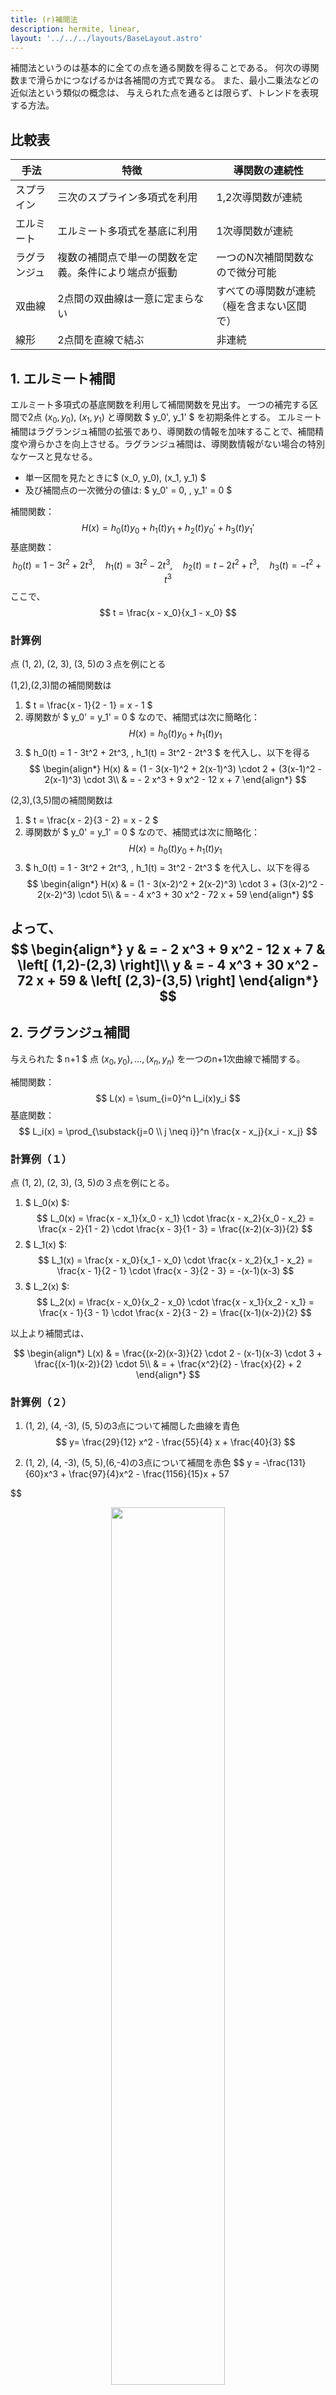 ```yaml
---
title: (r)補間法
description: hermite, linear, 
layout: '../../../layouts/BaseLayout.astro'
---
```

 <style>{`
        .sl-markdown-content   div.ec-line {
            margin-top: 0 !important;
        }
        .sl-markdown-content  {
           font-size:15px;
        }
        .sl-markdown-content h1 {
           font-size:  30px;
           text-decoration: underline;
           font-weight: bold
        }
        .sl-markdown-content h2 {
           font-weight: normal;
           text-decoration: underline;
           font-size:25px;
        }
        .sl-markdown-content h3 {
           font-size:20px;
           font-weight: normal;
           font-style: italic;
           text-decoration: underline;
        }
        .sl-markdown-content h4 {
           font-size:15px;
           font-weight: normal;
           font-style: italic;           
           text-decoration: underline;
        }
        .sl-markdown-content th {
           font-size:12px;
        }
        .sl-markdown-content td {
           font-size:12px;
        }
        
 `}</style>


<TimeStamp fileUrl={import.meta.url} />



補間法というのは基本的に全ての点を通る関数を得ることである。
何次の導関数まで滑らかにつなげるかは各補間の方式で異なる。
また、最小二乗法などの近似法という類似の概念は、
与えられた点を通るとは限らず、トレンドを表現する方法。


## 比較表

| 手法        | 特徴                                                  | 導関数の連続性                            |
|-------------|-------------------------------------------------------|-------------------------------------------|
| スプライン  | 三次のスプライン多項式を利用                          | 1,2次導関数が連続                         |
| エルミート  | エルミート多項式を基底に利用                          | 1次導関数が連続                           |
| ラグランジュ| 複数の補間点で単一の関数を定義。条件により端点が振動  | 一つのN次補間関数なので微分可能           |
| 双曲線      | 2点間の双曲線は一意に定まらない                       | すべての導関数が連続（極を含まない区間で）|
| 線形        | 2点間を直線で結ぶ　　　　　                      　　 | 非連続                                    |



## 1. エルミート補間
エルミート多項式の基底関数を利用して補間関数を見出す。
一つの補完する区間で2点 $(x_0, y_0)$, $(x_1, y_1)$ と導関数 $ y_0', y_1' $ を初期条件とする。
エルミート補間はラグランジュ補間の拡張であり、導関数の情報を加味することで、補間精度や滑らかさを向上させる。ラグランジュ補間は、導関数情報がない場合の特別なケースと見なせる。

- 単一区間を見たときに$ (x_0, y_0), (x_1, y_1) $
- 及び補間点の一次微分の値は: $ y_0' = 0, \, y_1' = 0 $


補間関数：
$$
H(x) = h_0(t)y_0 + h_1(t)y_1 + h_2(t)y_0' + h_3(t)y_1'
$$
基底関数：
$$
h_0(t) = 1 - 3t^2 + 2t^3, \quad h_1(t) = 3t^2 - 2t^3, \quad h_2(t) = t - 2t^2 + t^3, \quad h_3(t) = -t^2 + t^3
$$
ここで、
$$
  t = \frac{x - x_0}{x_1 - x_0}
$$

### 計算例

点 (1, 2), (2, 3), (3, 5)の３点を例にとる

(1,2),(2,3)間の補間関数は

1. $ t = \frac{x - 1}{2 - 1} = x - 1 $
2. 導関数が $ y_0' = y_1' = 0 $ なので、補間式は次に簡略化：
   $$
   H(x) = h_0(t)y_0 + h_1(t)y_1
   $$
3. $ h_0(t) = 1 - 3t^2 + 2t^3, \, h_1(t) = 3t^2 - 2t^3 $
   を代入し、以下を得る
   $$
   \begin{align*}
   H(x) & = (1 - 3(x-1)^2 + 2(x-1)^3) \cdot 2 + (3(x-1)^2 - 2(x-1)^3) \cdot 3\\
        & = - 2 x^3 + 9 x^2 - 12 x + 7 
   \end{align*}
   $$

(2,3),(3,5)間の補間関数は

1. $ t = \frac{x - 2}{3 - 2} = x - 2 $
2. 導関数が $ y_0' = y_1' = 0 $ なので、補間式は次に簡略化：
   $$
   H(x) = h_0(t)y_0 + h_1(t)y_1
   $$
3. $ h_0(t) = 1 - 3t^2 + 2t^3, \, h_1(t) = 3t^2 - 2t^3 $
   を代入し、以下を得る
   $$
   \begin{align*}
   H(x) & = (1 - 3(x-2)^2 + 2(x-2)^3) \cdot 3 + (3(x-2)^2 - 2(x-2)^3) \cdot 5\\
        & = - 4 x^3 + 30 x^2  - 72 x + 59 
   \end{align*}
   $$

よって、
$$
   \begin{align*}
     y & = - 2 x^3 + 9 x^2 - 12 x + 7    & \left[ (1,2)-(2,3) \right]\\
     y & = - 4 x^3 + 30 x^2  - 72 x + 59 & \left[ (2,3)-(3,5) \right]
   \end{align*}     
$$
---

## 2. ラグランジュ補間
与えられた $ n+1 $ 点 $(x_0, y_0), \dots, (x_n, y_n)$ を一つのn+1次曲線で補間する。

補間関数：
$$
L(x) = \sum_{i=0}^n L_i(x)y_i
$$
基底関数：
$$
L_i(x) = \prod_{\substack{j=0 \\ j \neq i}}^n \frac{x - x_j}{x_i - x_j}
$$

### 計算例（１）
点 (1, 2), (2, 3), (3, 5)の３点を例にとる。

1. $ L_0(x) $:
   $$
   L_0(x) = \frac{x - x_1}{x_0 - x_1} \cdot \frac{x - x_2}{x_0 - x_2} = \frac{x - 2}{1 - 2} \cdot \frac{x - 3}{1 - 3} = \frac{(x-2)(x-3)}{2}
   $$
2. $ L_1(x) $:
   $$
   L_1(x) = \frac{x - x_0}{x_1 - x_0} \cdot \frac{x - x_2}{x_1 - x_2} = \frac{x - 1}{2 - 1} \cdot \frac{x - 3}{2 - 3} = -(x-1)(x-3)
   $$
3. $ L_2(x) $:
   $$
   L_2(x) = \frac{x - x_0}{x_2 - x_0} \cdot \frac{x - x_1}{x_2 - x_1} = \frac{x - 1}{3 - 1} \cdot \frac{x - 2}{3 - 2} = \frac{(x-1)(x-2)}{2}
   $$

以上より補間式は、

$$
   \begin{align*}
L(x) & = \frac{(x-2)(x-3)}{2} \cdot 2 - (x-1)(x-3) \cdot 3 + \frac{(x-1)(x-2)}{2} \cdot 5\\
     & = + \frac{x^2}{2} - \frac{x}{2} + 2 
   \end{align*}
$$


### 計算例（２）

1. (1, 2), (4, -3), (5, 5)の3点について補間した曲線を青色
$$
 y= \frac{29}{12} x^2 - \frac{55}{4} x + \frac{40}{3}
$$

2. (1, 2), (4, -3), (5, 5),(6,-4)の3点について補間を赤色
$$
 y = -\frac{131}{60}x^3 + \frac{97}{4}x^2 - \frac{1156}{15}x + 57

$$


<center><img src="/lagrange.png" width="60%"/></center>

### Runge現象について
等間隔な点での高次多項式補間において、補間点の間で大きな振動が発生する現象です
特に、区間の端部近くで振動が顕著になります
補間点の数を増やしても改善されず、むしろ振動が悪化する場合があります


#### なぜ起こるのか
高次の多項式補間では、すべての補間点を通過するために多項式の次数が上がります
高次の多項式は本質的に振動的な性質を持ちます
特に区間の端では、他の点を通るための「代償」として大きな振動が発生します

#### 具体例
例えば、関数 f(x) = 1/(1 + 25x2) を [-1,1] 区間で等間隔な点を使って補間する場合：
- この関数自体は滑らかで振動のない関数です
- しかし、等間隔な点で高次のラグランジュ補間を行うと、端部で大きな振動が発生します
補間点を増やすと、振動はさらに激しくなります

#### 対策方法
Runge現象を回避または軽減するための方法がいくつかあります：

1. チェビシェフ点の使用
- 等間隔点の代わりに、区間の端部で密になるように分布させたチェビシェフ点を使用すると端部での振動を抑制できる

2.スプライン補間の使用
- 高次の多項式の代わりに、低次の区分的多項式を使用する。各区間で3次や4次程度の多項式を使うため、振動が抑制される

#### なぜラグランジュ補間で特に問題になるのか
ラグランジュ補間は、与えられたすべての点を通る単一の多項式を構築する。
点の数が増えると多項式の次数も上がり、振動が増幅される可能性がある。
特に等間隔点を使用する場合、この問題が顕著になる。

これが、冒頭の表で「ラグランジュ補間では大区間でRunge現象の可能性がある」
と記載されている理由です。ただし、適切な点の選び方（チェビシェフ点など）や区間の分割を行えば、この問題は軽減できます。

#### 可視化して確認してみる
11個の等間隔な点でのラグランジュ補間したグラフが緑色の線である。
区間の端部で大きな振動が発生しており、これをRunge現象と呼び、
確かに補間点の間でも望ましくない振動が見られる

<center><img src="/lagrange2.png" width="60%"/></center>


---

## 3. スプライン補間
各区間 $[x_i, x_{i+1}]$ 毎に3次多項式を用いる補間法。

各区間の補間関数：
$$
S_i(x) = a_i + b_i(x - x_i) + c_i(x - x_i)^2 + d_i(x - x_i)^3
$$
係数 $ a_i, b_i, c_i, d_i $ は、値と1次・2次導関数の連続性、および境界条件を用いて決定。


#### 1. 前提条件
n+1個のデータ点 $(x_0,y_0), (x_1,y_1), ..., (x_n,y_n)$ が与えられているとします。

#### 2. 連続性条件
以下の条件を満たす必要があります：

1. 位置の連続性：$S_i(x_{i+1}) = S_{i+1}(x_{i+1})$
2. 1次導関数の連続性：$S'_i(x_{i+1}) = S'_{i+1}(x_{i+1})$
3. 2次導関数の連続性：$S''_i(x_{i+1}) = S''_{i+1}(x_{i+1})$

#### 3. 2次導関数を用いた表現
$$
\begin{align}
  & S''_{i-1}(x) & = &2 c_{i-1}    &+& 6 d_{i-1} ( x-x_{i-1}) \\
  & S''_i(x)     & = &2 c_i        &+& 6 d_i ( x-x_i)  \\
  & S''_{i+1}(x) & = &2 c_{i+1}    &+& 6 d_{i+1} ( x-x_{i+1}) \\
\end{align} 

$$

2次導関数の連続性から
$$
\begin{align}
  &S''_{i-1}(x_i)&=& S''_i(x_i)\\
  &S''_{i}(x_{i+1}) &=& S''_{i+1}(x_{i+1})\\
\end{align} 
$$

$$
\begin{align}
  &S''_{i-1}(x_i)&=&  2 c_{i-1} \cdot ( x_i - x_{i-1})\\
  &S''_i(x_i)    &=&  2 c_{i-1}\\
  &S''_{i}(x_{i+1}) &=&  2 c_{i-1} \cdot ( x_{i+1} - x_i)\\
  &S''_{i+1}(x_{i+1}) &=&  2 c_{i-1}\\
\end{align} 
$$
各点での2次導関数の値を $M_i = S''_i(x_i)$ とおきます。
区間の長さを $h_i = x_{i+1} - x_i$ とします。

$$
\begin{align}
 M_i = 2 \cdot c_{i-1}\\
 c_{i} = \frac{1}{2}M_{i+1}
\end{align} 
$$

$$
\begin{align}
\end{align} 
$$


$$h_{i-1}M_{i-1} + 2(h_{i-1}+h_i)M_i + h_iM_{i+1} = 6(\frac{y_{i+1}-y_i}{h_i} - \frac{y_i-y_{i-1}}{h_{i-1}})$$

#### 5. 三重対角行列の形成
これを行列形式で書くと：

$$
 \begin{pmatrix} 
  2(h_0+h_1) & h_1 & 0 & \cdots & 0 \\
  h_1 & 2(h_1+h_2) & h_2 & \cdots & 0 \\
  0 & h_2 & 2(h_2+h_3) & \cdots & 0 \\
  \vdots & \vdots & \vdots & \ddots & \vdots \\
  0 & 0 & 0 & \cdots & 2(h_{n-1}+h_n)
\end{pmatrix}

\begin{pmatrix}
  M_1 \\
  M_2 \\
  M_3 \\
  \vdots \\
  M_n
\end{pmatrix}
= 6
\begin{pmatrix}
  \frac{y_2-y_1}{h_1} - \frac{y_1-y_0}{h_0} \\
  \frac{y_3-y_2}{h_2} - \frac{y_2-y_1}{h_1} \\
  \frac{y_4-y_3}{h_3} - \frac{y_3-y_2}{h_2} \\
  \vdots \\
  \frac{y_n-y_{n-1}}{h_n} - \frac{y_{n-1}-y_{n-2}}{h_{n-1}}
\end{pmatrix}

$$

#### 6.トーマスのアルゴリズム

##### 問題設定
三重対角行列を解く問題を次の形で表します：

$$
\begin{bmatrix}
b_1 & c_1 & 0 & \cdots & 0 \\

a_2 & b_2 & c_2 & \cdots & 0 \\
0 & a_3 & b_3 & \cdots & 0 \\
\vdots & \vdots & \vdots & \ddots & c_{n-1} \\
0 & 0 & 0 & a_n & b_n
\end{bmatrix}
\begin{bmatrix}
x_1 \\
x_2 \\
x_3 \\
\vdots \\
x_n
\end{bmatrix}
=
\begin{bmatrix}
d_1 \\
d_2 \\
d_3 \\
\vdots \\
d_n
\end{bmatrix}
$$

ここで：
- $b_i$ は対角成分
- $a_i, c_i$ はそれぞれ下対角・上対角成分
- $d_i$ は右辺ベクトル

目的は、$x_i$ を効率的に求めることです。

---

##### アルゴリズムの手順

###### ステップ1: 前進消去
三重対角行列の下対角成分 $a_i$ をゼロにして、簡略化します。

1. 対角成分を更新：
   $$ \tilde{b}_i = b_i - \frac{a_i}{\tilde{b}_{i-1}} c_{i-1} $$

2. 右辺ベクトルを更新：
   $$ \tilde{d}_i = d_i - \frac{a_i}{\tilde{b}_{i-1}} \tilde{d}_{i-1} $$

計算は $i=2$ から $n$ まで進めます。

---

###### ステップ2: 後退代入
前進消去で得られた三角行列を用いて、$x_i$ を逆順に計算します。

1. 最後の未知数を計算：
   $$ x_n = \frac{\tilde{d}_n}{\tilde{b}_n} $$

2. 上から順に再帰的に計算：
   $$ x_i = \frac{\tilde{d}_i - c_i x_{i+1}}{\tilde{b}_i} $$

計算は $i=n-1$ から $1$ まで進めます。



##### 特徴
- 計算量: $O(n)$
- 効率的: 行列サイズが大きい場合でも高速に解ける。
- 制約: 三重対角行列にのみ適用可能。



##### 結論
トーマスのアルゴリズムは、三重対角行列の特殊な構造を活用し、効率的に線形方程式を解く方法です。前進消去と後退代入の2ステップで計算します。この手法は、三次スプライン補間のような問題に適用されます。



## 6. スプライン係数の計算
三重対角行列を解いて $M_i$ が得られたら、各区間 $[x_i, x_{i+1}]$ の係数は以下のように計算できます：

$$a_i = \frac{M_{i+1} - M_i}{6h_i}$$
$$b_i = \frac{M_i}{2}$$
$$c_i = \frac{y_{i+1} - y_i}{h_i} - \frac{h_i(2M_i + M_{i+1})}{6}$$
$$d_i = y_i$$

これにより、各区間での三次スプライン関数が完全に決定されます。得られる補間関数は：

- 各データ点を通り
- 隣接する区間で1次導関数まで連続
- 2次導関数も連続

という性質を持ちます。

## 7. 実装上の注意点

1. 境界条件の設定
   - 自然スプライン：両端で2次導関数を0とする（$M_0 = M_n = 0$）
   - 周期的スプライン：始点と終点で1次・2次導関数が一致
   - Not-a-knot：両端の2つの区間で3次導関数が一致

2. 三重対角行列の解法
   - トーマスのアルゴリズム（LU分解の特殊ケース）を使用
   - 計算量は O(n)

3. 数値安定性
   - 等間隔でないデータ点の場合も適切に処理
   - 丸め誤差の影響を最小限に抑える必要あり


---

## 4. 双曲線補間
双曲線の形を用いた補間法。

補間関数：
$$
y = \frac{ax + b}{cx + d}
$$
与えられた点を代入して、係数 $ a, b, c, d $ を求める。

- 補間区間に極を含む場合、関数値が発散するため適切な補間ができないため
双曲線補間を利用する時は、補間区間に極を含まないように注意する必要がある
- 二点間の補間のため、4変数は定まらず2変数が残るので補間関数には自由度が残る

### 極について
- 極とは、関数値が無限大に発散する点のことである。
下記の関数を例にとって極とその周辺のふるまいを説明する。
$$
 f(x) = \frac{1}{x-2}
$$

<center><img src="/hyperbolic.png" width="70%" /></center>
- この例では x = 2 が極で分母が0になる点で発生する。
- 極を含まない区間では、関数は無限回微分可能だが、極の近傍では導関数も無限大に発散する。


---

## 5. 線形補間
2点間を直線で結ぶ簡単な補間法。

補間関数：
$$
y = y_0 + \frac{y_1 - y_0}{x_1 - x_0}(x - x_0)
$$

### 計算例
点 (1, 2), (2, 3), (3, 5)の３点を例にとる

(1,2)と(2,3)間の式は、
$$
\begin{align*}
y & =  2 + \frac{3 - 2}{2 - 1}(x - 1)\\
  & =  2 + (x - 1)\\
  & =  x + 1
\end{align*}  
$$
(2,3),(3,5)間の式は、

$$
\begin{align*}
y & = 3 + \frac{5-3}{3-2}(x-2)\\
  & = 3 + 2 (x - 1)\\
  & = 2x + 1
\end{align*}   
$$



---


---

## サンプルコード

### 1. エルミート補間

```typescript
function hermiteInterpolation(x: number, x0: number, x1: number, y0: number, y1: number, y0Prime: number, y1Prime: number): number {
    const t = (x - x0) / (x1 - x0);
    const h0 = 1 - 3 * t * t + 2 * t * t * t;
    const h1 = 3 * t * t - 2 * t * t * t;
    const h2 = t - 2 * t * t + t * t * t;
    const h3 = -t * t + t * t * t;

    return h0 * y0 + h1 * y1 + h2 * (x1 - x0) * y0Prime + h3 * (x1 - x0) * y1Prime;
}
```

### 2.エルミート補間
```typescript
function lagrangeInterpolation(x: number, points: { x: number, y: number }[]): number {
    let result = 0;

    for (let i = 0; i < points.length; i++) {
        let term = points[i].y;
        for (let j = 0; j < points.length; j++) {
            if (i !== j) {
                term *= (x - points[j].x) / (points[i].x - points[j].x);
            }
        }
        result += term;
    }

    return result;
}
```

### 3.1.線形スプライン補間

```typescript
function linearSplineInterpolation(x: number, points: { x: number, y: number }[]): number {
    for (let i = 0; i < points.length - 1; i++) {
        const x0 = points[i].x, y0 = points[i].y;
        const x1 = points[i + 1].x, y1 = points[i + 1].y;

        if (x >= x0 && x <= x1) {
            return y0 + (y1 - y0) * (x - x0) / (x1 - x0);
        }
    }

    throw new Error("x is out of the range of the provided points.");
}
```

- CubicSpline クラス:
  - スプライン係数 a,b,c,d を計算し保存します。
- calculateCoefficients メソッド:
  - 3次スプラインの係数を計算します。h,α,l,μ,z を用いて b,c,d を決定します。
- interpolate メソッド:
  - 指定された x の値に基づいて補間を実行します。


### 3.2. 三次のスプライン補間
```typescript
// 3次スプライン補間
class CubicSpline {
    private x: number[];
    private y: number[];
    private a: number[]; // 各区間の定数項
    private b: number[]; // 各区間の一次係数
    private c: number[]; // 各区間の二次係数
    private d: number[]; // 各区間の三次係数

    constructor(x: number[], y: number[]) {
        if (x.length !== y.length || x.length < 2) {
            throw new Error("x と y は同じ長さで、少なくとも2点必要です。");
        }
        this.x = x;
        this.y = y;
        this.a = [...y];
        this.b = [];
        this.c = [];
        this.d = [];
        this.calculateCoefficients();
    }

    private calculateCoefficients() {
        const n = this.x.length - 1;
        const h: number[] = [];
        const alpha: number[] = new Array(n).fill(0);

        for (let i = 0; i < n; i++) {
            h[i] = this.x[i + 1] - this.x[i];
            if (h[i] <= 0) {
                throw new Error("x は単調増加でなければなりません。");
            }
        }

        for (let i = 1; i < n; i++) {
            alpha[i] = (3 / h[i]) * (this.a[i + 1] - this.a[i]) - (3 / h[i - 1]) * (this.a[i] - this.a[i - 1]);
        }

        const l: number[] = new Array(n + 1).fill(1);
        const mu: number[] = new Array(n + 1).fill(0);
        const z: number[] = new Array(n + 1).fill(0);

        for (let i = 1; i < n; i++) {
            l[i] = 2 * (this.x[i + 1] - this.x[i - 1]) - h[i - 1] * mu[i - 1];
            mu[i] = h[i] / l[i];
            z[i] = (alpha[i] - h[i - 1] * z[i - 1]) / l[i];
        }

        const c: number[] = new Array(n + 1).fill(0);
        const b: number[] = new Array(n).fill(0);
        const d: number[] = new Array(n).fill(0);

        for (let j = n - 1; j >= 0; j--) {
            c[j] = z[j] - mu[j] * c[j + 1];
            b[j] = (this.a[j + 1] - this.a[j]) / h[j] - h[j] * (c[j + 1] + 2 * c[j]) / 3;
            d[j] = (c[j + 1] - c[j]) / (3 * h[j]);
        }

        this.b = b;
        this.c = c.slice(0, n);
        this.d = d;
    }

    public interpolate(x: number): number {
        const n = this.x.length - 1;
        let i = n - 1;
        for (let j = 0; j < n; j++) {
            if (x >= this.x[j] && x <= this.x[j + 1]) {
                i = j;
                break;
            }
        }

        const dx = x - this.x[i];
        return this.a[i] + this.b[i] * dx + this.c[i] * dx ** 2 + this.d[i] * dx ** 3;
    }
}

// 使用例
const x = [1, 2, 3, 4];
const y = [2, 3, 5, 4];

const spline = new CubicSpline(x, y);
console.log(spline.interpolate(2.5)); // 点 x=2.5 の補間値を計算
console.log(spline.interpolate(3.5)); // 点 x=3.5 の補間値を計算

```
### 4.双曲線補間

```typescript
function hyperbolicInterpolation(x: number, x0: number, x1: number, y0: number, y1: number): number {
    const a = (y1 - y0) / (x1 - x0);
    const b = y0 - a * x0;
    const c = (x1 - x0) / (y1 - y0);
    const d = 1 / (y0 - a / b);

    return (a * x + b) / (c * x + d);
}
```

### 5.線形補完

```typescript
function linearInterpolation(x: number, x0: number, x1: number, y0: number, y1: number): number {
    return y0 + (y1 - y0) * (x - x0) / (x1 - x0);
}
```